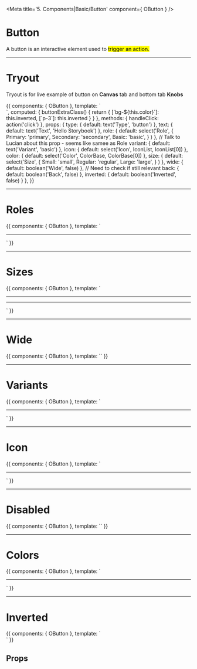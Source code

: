

<Meta title='5. Components|Basic/Button' component={ OButton } />

# Button

A button is an interactive element used to <mark>trigger an action.</mark>

<hr/>


# Tryout

Tryout is for live example of button on **Canvas** tab and bottom tab **Knobs**

<Story name='Tryout'>
  {{
    components: { OButton },
    template: `<div :class="buttonExtraClass">
      <o-button @click="handleClick" :type="type" :text="text" :role="role" :icon="icon" :color="color" :size="size" :wide="wide" :back="back" :inverted="inverted"></o-button>
    </div>`,
    computed: {
      buttonExtraClass() {
        return {
          [`bg-${this.color}`]: this.inverted,
          [`p-3`]: this.inverted
        }
      }
    },
    methods: { handleClick: action('click') },
    props: {
      type: {
        default: text('Type', 'button')
      },
      text: {
        default: text('Text', 'Hello Storybook')
      },
      role: {
        default: select('Role', 
          { 
            Primary: 'primary',
            Secondary: 'secondary',
            Basic: 'basic',
          }
        )
      },
      // Talk to Lucian about this prop - seems like samee as Role
      variant: {
        default: text('Variant', 'basic')
      },
      icon: {
        default: select('Icon', IconList, IconList[0])
      },
      color: {
        default: select('Color', ColorBase, ColorBase[0])
      },
      size: {
        default: select('Size', 
          { 
            Small: 'small',
            Regular: 'regular',
            Large: 'large',
          }
        )
      },
      wide: {
        default: boolean('Wide', false)
      },
      // Need to check if still relevant
      back: {
        default: boolean('Back', false)
      },
      inverted: {
        default: boolean('Inverted', false)
      }
    },
  }}
</Story>

<hr/>


# Roles

<Preview>
  <Story name='Roles'>{{
    components: { OButton },
    template: `<div>
      <o-button text="Primary" role="primary" /><hr />
      <o-button text="Secondary" role="secondary" />
    </div>`
  }}</Story>
</Preview>

<hr/>


# Sizes

<Preview>
  <Story name='Sizes'>{{
    components: { OButton },
    template: `<div>
      <o-button text="Large" role="large" /><hr />
      <o-button text="Regular" /><hr />
      <o-button text="Small" role="small" />
    </div>`
  }}</Story>
</Preview>

<hr/>


# Wide

<Preview>
  <Story name='Wide'>{{
    components: { OButton },
    template: `<o-button text="Wide button" :wide="true" />`
  }}</Story>
</Preview>

<hr/>


# Variants
<!-- // Talk to Lucian about this prop - seems like samee as Role -->
<Preview>
  <Story name='Variants'>{{
    components: { OButton },
    template: `<div>
      <o-button text="Primary basic" variant="basic" /><hr />
      <o-button text="Secondary basic" variant="basic" role="secondary" />
    </div>`
  }}</Story>
</Preview>

<hr/>


# Icon

<Preview>
  <Story name='Icon'>{{
    components: { OButton },
    template: `<div>
      <o-button icon="remove" /><hr />
      <o-button text="With an icon" icon="arrow-right" />
    </div>`
  }}</Story>
</Preview>

<hr/>


# Disabled

<Preview>
  <Story name='Disabled'>{{
    components: { OButton },
    template: `<o-button text="Can't touch this" :isDisabled="true" />`
  }}</Story>
</Preview>

<hr/>


# Colors

<Preview>
  <Story name='Colors'>{{
    components: { OButton },
    template: `<div>
      <o-button text="Button" />
      <o-button text="Button" role="secondary" />
      <hr />
      <o-button text="Button" color="secondary" />
      <o-button text="Button" color="secondary" role="secondary" />
    </div>`
  }}</Story>
</Preview>

<hr/>


# Inverted

<Preview>
  <Story name='Inverted'>{{
    components: { OButton },
    template: `<div class="p-3 bg-primary">
      <o-button text="Button" :inverted="true"  />
      <o-button text="Button" :inverted="true" role="secondary" />
    </div>`
  }}</Story>
</Preview>



## Props

<Props of={OButton} />
